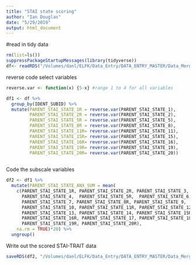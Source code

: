 ```yaml
---
title: "STAI state scoring"
author: "Ian Douglas"
date: "5/29/2019"
output: html_document
---
```

#read in tidy data
```r
rm(list=ls())
suppressPackageStartupMessages(library(tidyverse))
df<- readRDS("/Volumes/danl/ELFK/Data_Entry/DATA_ENTRY_MASTER/Data_Merge/02 Tidied/QUALTRICS/Parent/R/STAI_state_tidy.rds")
```

reverse code select variables
```r
reverse.var <- function(x) {5-x} #range 1 to 4 for all variables

df1 <- df %>% 
  group_by(IDENT_SUBID) %>%
  mutate(PARENT_STAI_STATE_1R = reverse.var(PARENT_STAI_STATE_1),
         PARENT_STAI_STATE_2R = reverse.var(PARENT_STAI_STATE_2),
         PARENT_STAI_STATE_5R = reverse.var(PARENT_STAI_STATE_5),
         PARENT_STAI_STATE_8R = reverse.var(PARENT_STAI_STATE_8),
         PARENT_STAI_STATE_11R= reverse.var(PARENT_STAI_STATE_11),
         PARENT_STAI_STATE_15R= reverse.var(PARENT_STAI_STATE_15),
         PARENT_STAI_STATE_16R= reverse.var(PARENT_STAI_STATE_16),
         PARENT_STAI_STATE_19R= reverse.var(PARENT_STAI_STATE_19),
         PARENT_STAI_STATE_20R= reverse.var(PARENT_STAI_STATE_20))
        
```

Code the subscale variables
```r
df2 <- df1 %>%
  mutate(PARENT_STAI_STATE_ANX_SUM = mean(
    c(PARENT_STAI_STATE_1R, PARENT_STAI_STATE_2R, PARENT_STAI_STATE_3,
      PARENT_STAI_STATE_4,  PARENT_STAI_STATE_5R,  PARENT_STAI_STATE_6,
      PARENT_STAI_STATE_7, PARENT_STAI_STATE_8R, PARENT_STAI_STATE_9,
      PARENT_STAI_STATE_10, PARENT_STAI_STATE_11R, PARENT_STAI_STATE_12,
      PARENT_STAI_STATE_13, PARENT_STAI_STATE_14, PARENT_STAI_STATE_15R,
      PARENT_STAI_STATE_16R, PARENT_STAI_STATE_17, PARENT_STAI_STATE_18,
      PARENT_STAI_STATE_19R, PARENT_STAI_STATE_20R), 
    na.rm = TRUE)*20) %>%
  ungroup()
```
Write out the scored STAI-TRAIT data
```r
saveRDS(df2, "/Volumes/danl/ELFK/Data_Entry/DATA_ENTRY_MASTER/Data_Merge/03 Scored/R/STAI_state_scored.rds")
```
